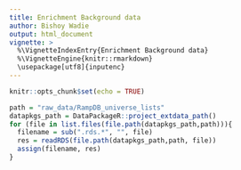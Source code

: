 ---
title: Enrichment Background data
author: Bishoy Wadie
output: html_document
vignette: >
  %\VignetteIndexEntry{Enrichment Background data}
  %\VignetteEngine{knitr::rmarkdown}
  \usepackage[utf8]{inputenc}
---

```{r setup, include=FALSE}
knitr::opts_chunk$set(echo = TRUE)
```

```{r}
path = "raw_data/RampDB_universe_lists"
datapkgs_path = DataPackageR::project_extdata_path()
for (file in list.files(file.path(datapkgs_path,path))){
  filename = sub(".rds.*", "", file)
  res = readRDS(file.path(datapkgs_path,path, file))
  assign(filename, res)
}

```

